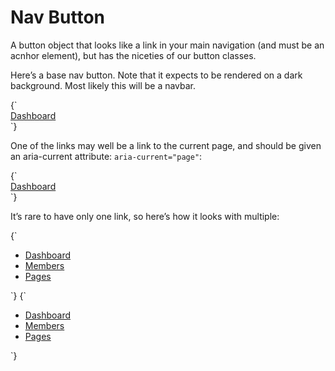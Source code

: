 
<Meta title="Atoms/Button--nav" />

# Nav Button

A button object that looks like a link in your main navigation (and must be an acnhor element), but has the niceties of our button classes.

Here’s a base nav button. Note that it expects to be rendered on a dark background. Most likely this will be a navbar.

<Canvas>
  <Story name="Button--nav">
    {`
      <div class="u-bg--black-80 u-padding-m">
        <a href="/" class="a-button a-button--nav">
          Dashboard
        </a>
      </div>
    `}
  </Story>
</Canvas>

One of the links may well be a link to the current page, and should be given an aria-current attribute: `aria-current="page"`:

<Canvas>
  <Story name="Button--nav [aria-current]">
    {`
      <div class="u-bg--gray-90 u-padding-m">
        <a href="/" class="a-button a-button--nav" aria-current="page">
          Dashboard
        </a>
      </div>
    `}
  </Story>
</Canvas>

It’s rare to have only one link, so here’s how it looks with multiple:

<Canvas>
  <Story name="Button--nav list">
    {`
      <div class="u-bg--gray-90 u-padding-m">
        <ul class="u-list-reset u-flex">
          <li class="u-margin-s--right">
            <a href="/" class="a-button a-button--nav">
              Dashboard
            </a>
          </li>
          <li class="u-margin-s--right">
            <a href="/" class="a-button a-button--nav">
              Members
            </a>
          </li>
          <li class="u-margin-s--right">
            <a href="/" class="a-button a-button--nav">
              Pages
            </a>
          </li>
        </ul>
      </div>
    `}
  </Story>
  <Story name="Button--nav list current page">
    {`
      <div class="u-bg--gray-90 u-padding-m">
        <ul class="u-list-reset u-flex">
          <li class="u-margin-s--right">
            <a href="/" class="a-button a-button--nav" aria-current="page">
              Dashboard
            </a>
          </li>
          <li class="u-margin-s--right">
            <a href="/" class="a-button a-button--nav">
              Members
            </a>
          </li>
          <li class="u-margin-s--right">
            <a href="/" class="a-button a-button--nav">
              Pages
            </a>
          </li>
        </ul>
      </div>
    `}
  </Story>
</Canvas>
